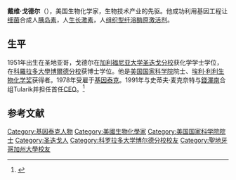'''戴维·戈德尔'''（{{bd|1951年|3月3日||}}），美国生物化学家，生物技术产业的先驱。他成功利用基因工程让[[细菌|细菌]]合成人[[胰岛素|胰岛素]]，人[[生长激素|生长激素]]，人[[组织型纤溶酶原激活剂|组织型纤溶酶原激活剂]]。

==生平==
1951年出生在圣地亚哥，戈德尔在[[加利福尼亚大学圣迭戈分校|加利福尼亚大学圣迭戈分校]]获化学学士学位，在[[科羅拉多大學博爾德分校|科羅拉多大學博爾德分校]]获博士学位。他是[[美国国家科学院|美国国家科学院]]院士、[[埃利·利利生物化学奖|埃利·利利生物化学奖]]获得者。1978年受雇于[[基因泰克|基因泰克]]。1991年与史蒂夫·麦克奈特与[[錢澤南|錢澤南]]合组Tularik并担任首任[[CEO|CEO]]。<ref name="Forbes1999">{{cite web|url=http://members.forbes.com/asap/1999/0531/090a_2.html|title=Biotechnology All-Stars|author=Eric W. Pfeiffer|work=[[Forbes|Forbes]]|date=1999-05-31|access-date=2007-09-12|archive-url=https://web.archive.org/web/20120206061144/http://members.forbes.com/asap/1999/0531/090a_2.html|archive-date=2012-02-06|url-status=dead}}</ref>

==参考文献==
{{reflist}}

{{DEFAULTSORT:Goeddel, David}}
[[Category:基因泰克人物|Category:基因泰克人物]]
[[Category:美國生物化學家|Category:美國生物化學家]]
[[Category:美国国家科学院院士|Category:美国国家科学院院士]]
[[Category:圣迭戈人|Category:圣迭戈人]]
[[Category:科罗拉多大学博尔德分校校友|Category:科罗拉多大学博尔德分校校友]]
[[Category:聖地牙哥加州大學校友|Category:聖地牙哥加州大學校友]]